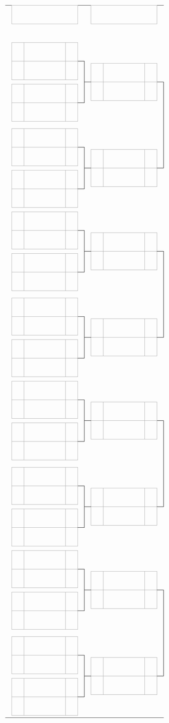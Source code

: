 {| border=0 cellpadding=0 cellspacing=0 style="font-size: 90%; margin:1em 2em 1em 1em;"
| &nbsp;
| align="center" colspan="3" style="border:1px solid #aaa;" bgcolor=#f2f2f2|{{{RD1|Runda pierwsza}}}
| colspan="2" |
| align="center" colspan="3" style="border:1px solid #aaa;" bgcolor=#f2f2f2|{{{RD2|Runda druga}}}
| colspan="2" |
| align="center" colspan="3" style="border:1px solid #aaa;" bgcolor=#f2f2f2|{{{RD3|Ćwierćfinały}}}
| colspan="2" |
| align="center" colspan="3" style="border:1px solid #aaa;" bgcolor=#f2f2f2|{{{RD4|Półfinały}}}
| colspan="2" |
| align="center" colspan="3" style="border:1px solid #aaa;" bgcolor=#f2f2f2|{{{RD5|Finał}}}

|-
| width=1|&nbsp;
| width=25|&nbsp;
| width=130|&nbsp;
| width=25|&nbsp;
| width=5|&nbsp;
| width=5|&nbsp;
| width=25|&nbsp;
| width=130|&nbsp;
| width=25|&nbsp;
| width=5|&nbsp;
| width=5|&nbsp;
| width=25|&nbsp;
| width=130|&nbsp;
| width=25|&nbsp;
| width=5|&nbsp;
| width=5|&nbsp;
| width=25|&nbsp;
| width=130|&nbsp;
| width=25|&nbsp;
| width=5|&nbsp;
| width=5|&nbsp;
| width=25|&nbsp;
| width=130|&nbsp;
| width=25|&nbsp;

|-
| height="7"|
| align=center bgcolor="#f2f2f2" style="border:1px solid #aaa;"| {{{RD1-seed01|1}}}
| style="border:1px solid #aaa;" bgcolor="#f9f9f9"| &nbsp;{{{RD1-team01|&nbsp;}}}
| align=center style="border:1px solid #aaa;" bgcolor=#f9f9f9| {{{RD1-score01|&nbsp;}}}
| align=center style="border-width:0 0 1px 0; border-style:solid;border-color:black;"|&nbsp;

|-
| height="7"|
| rowspan="2" align=center bgcolor="#f2f2f2" style="border:1px solid #aaa;"| {{{RD1-seed02|32}}}
| rowspan="2" style="border:1px solid #aaa;" bgcolor="#f9f9f9"| &nbsp;{{{RD1-team02|&nbsp;}}}
| rowspan="2" align=center style="border:1px solid #aaa;" bgcolor=#f9f9f9| {{{RD1-score02|&nbsp;}}}
| rowspan="6" align=center style="border-width:1px 1px 1px 0; border-style:solid;border-color:black;"|&nbsp;

|-
| height="7"|
| rowspan="2" align=center style="border-width:0 0 1px 0; border-style:solid;border-color:black;"|&nbsp;
| rowspan="2" align=center bgcolor="#f2f2f2" style="border:1px solid #aaa;"| {{{RD2-seed01|&nbsp;}}}
| rowspan="2" style="border:1px solid #aaa;" bgcolor="#f9f9f9"| &nbsp;{{{RD2-team01|&nbsp;}}}
| rowspan="2" align=center style="border:1px solid #aaa;" bgcolor=#f9f9f9| {{{RD2-score01|&nbsp;}}}
| rowspan="2" align=center style="border-width:0 0 1px 0; border-style:solid;border-color:black;"|&nbsp;

|-
| height="7"|
| rowspan="2" colspan="3"|

|-
| height="7"|
| rowspan="2" align=center style="border-width:1px 0 0 0; border-style:solid;border-color:black;"|&nbsp;
| rowspan="2" align=center bgcolor="#f2f2f2" style="border:1px solid #aaa;"| {{{RD2-seed02|&nbsp;}}}
| rowspan="2" style="border:1px solid #aaa;" bgcolor="#f9f9f9"| &nbsp;{{{RD2-team02|&nbsp;}}}
| rowspan="2" align=center style="border:1px solid #aaa;" bgcolor=#f9f9f9| {{{RD2-score02|&nbsp;}}}
| rowspan="12" align=center style="border-width:1px 1px 1px 0; border-style:solid;border-color:black;"|&nbsp;

|-
| height="7"|
| rowspan="2" align=center bgcolor="#f2f2f2" style="border:1px solid #aaa;"| {{{RD1-seed03|17}}}
| rowspan="2" style="border:1px solid #aaa;" bgcolor="#f9f9f9"| &nbsp;{{{RD1-team03|&nbsp;}}}
| rowspan="2" align=center style="border:1px solid #aaa;" bgcolor=#f9f9f9| {{{RD1-score03|&nbsp;}}}

|-
| height="7"|

|-
| height="7"|
| rowspan="2" align=center bgcolor="#f2f2f2" style="border:1px solid #aaa;"| {{{RD1-seed04|16}}}
| rowspan="2" style="border:1px solid #aaa;" bgcolor="#f9f9f9"| &nbsp;{{{RD1-team04|&nbsp;}}}
| rowspan="2" align=center style="border:1px solid #aaa;" bgcolor=#f9f9f9| {{{RD1-score04|&nbsp;}}}
| rowspan="2" align=center style="border-width:1px 0 0 0; border-style:solid;border-color:black;"|&nbsp;

|-
| height="7"|
| colspan="5"|
| rowspan="2" align=center style="border-width:0 0 1px 0; border-style:solid;border-color:black;"|&nbsp;
| rowspan="2" align=center bgcolor="#f2f2f2" style="border:1px solid #aaa;"| {{{RD3-seed01|&nbsp;}}}
| rowspan="2" style="border:1px solid #aaa;" bgcolor="#f9f9f9"| &nbsp;{{{RD3-team01|&nbsp;}}}
| rowspan="2" align=center style="border:1px solid #aaa;" bgcolor=#f9f9f9| {{{RD3-score01|&nbsp;}}}
| rowspan="2" align=center style="border-width:0 0 1px 0; border-style:solid;border-color:black;"|&nbsp;

|-
| height="7"|
| rowspan="2" colspan="8" align="center"|{{{group1|}}}

|-
| height="7"|
| rowspan="2" align=center style="border-width:1px 0 0 0; border-style:solid;border-color:black;"|&nbsp;
| rowspan="2" align=center bgcolor="#f2f2f2" style="border:1px solid #aaa;"| {{{RD3-seed02|&nbsp;}}}
| rowspan="2" style="border:1px solid #aaa;" bgcolor="#f9f9f9"| &nbsp;{{{RD3-team02|&nbsp;}}}
| rowspan="2" align=center style="border:1px solid #aaa;" bgcolor=#f9f9f9| {{{RD3-score02|&nbsp;}}}
| rowspan="24" align=center style="border-width:1px 1px 1px 0; border-style:solid;border-color:black;"|&nbsp;

|-
| height="7"|
| rowspan="2" align=center bgcolor="#f2f2f2" style="border:1px solid #aaa;"| {{{RD1-seed05|9}}}
| rowspan="2" style="border:1px solid #aaa;" bgcolor="#f9f9f9"| &nbsp;{{{RD1-team05|&nbsp;}}}
| rowspan="2" align=center style="border:1px solid #aaa;" bgcolor=#f9f9f9| {{{RD1-score05|&nbsp;}}}
| rowspan="2" align=center style="border-width:0 0 1px 0; border-style:solid;border-color:black;"|&nbsp;

|-
| height="7"|

|-
| height="7"|
| rowspan="2" align=center bgcolor="#f2f2f2" style="border:1px solid #aaa;"| {{{RD1-seed06|24}}}
| rowspan="2" style="border:1px solid #aaa;" bgcolor="#f9f9f9"| &nbsp;{{{RD1-team06|&nbsp;}}}
| rowspan="2" align=center style="border:1px solid #aaa;" bgcolor=#f9f9f9| {{{RD1-score06|&nbsp;}}}
| rowspan="6" align=center style="border-width:1px 1px 1px 0; border-style:solid;border-color:black;"|&nbsp;

|-
| height="7"|
| rowspan="2" align=center style="border-width:0 0 1px 0; border-style:solid;border-color:black;"|&nbsp;
| rowspan="2" align=center bgcolor="#f2f2f2" style="border:1px solid #aaa;"| {{{RD2-seed03|&nbsp;}}}
| rowspan="2" style="border:1px solid #aaa;" bgcolor="#f9f9f9"| &nbsp;{{{RD2-team03|&nbsp;}}}
| rowspan="2" align=center style="border:1px solid #aaa;" bgcolor=#f9f9f9| {{{RD2-score03|&nbsp;}}}

|-
| height="7"|
| rowspan="2" colspan="3"|

|-
| height="7"|
| rowspan="2" align=center style="border-width:1px 0 0 0; border-style:solid;border-color:black;"|&nbsp;
| rowspan="2" align=center bgcolor="#f2f2f2" style="border:1px solid #aaa;"| {{{RD2-seed04|&nbsp;}}}
| rowspan="2" style="border:1px solid #aaa;" bgcolor="#f9f9f9"| &nbsp;{{{RD2-team04|&nbsp;}}}
| rowspan="2" align=center style="border:1px solid #aaa;" bgcolor=#f9f9f9| {{{RD2-score04|&nbsp;}}}
| rowspan="12" align=center style="border-width:1px 0 1px 0; border-style:solid;border-color:black;"|&nbsp;

|-
| height="7"|
| rowspan="2" align=center bgcolor="#f2f2f2" style="border:1px solid #aaa;"| {{{RD1-seed07|25}}}
| rowspan="2" style="border:1px solid #aaa;" bgcolor="#f9f9f9"| &nbsp;{{{RD1-team07|&nbsp;}}}
| rowspan="2" align=center style="border:1px solid #aaa;" bgcolor=#f9f9f9| {{{RD1-score07|&nbsp;}}}

|-
| height="7"|

|-
| height="7"|
| rowspan="2" align=center bgcolor="#f2f2f2" style="border:1px solid #aaa;"| {{{RD1-seed08|8}}}
| rowspan="2" style="border:1px solid #aaa;" bgcolor="#f9f9f9"| &nbsp;{{{RD1-team08|&nbsp;}}}
| rowspan="2" align=center style="border:1px solid #aaa;" bgcolor=#f9f9f9| {{{RD1-score08|&nbsp;}}}
| rowspan="2" align=center style="border-width:1px 0 0 0; border-style:solid;border-color:black;"|&nbsp;

|-
| height="7"|
| colspan="10"|
| rowspan="2" align=center style="border-width:0 0 1px 0; border-style:solid;border-color:black;"|&nbsp;
| rowspan="2" align=center bgcolor="#f2f2f2" style="border:1px solid #aaa;"| {{{RD4-seed01|&nbsp;}}}
| rowspan="2" style="border:1px solid #aaa;" bgcolor="#f9f9f9"| &nbsp;{{{RD4-team01|&nbsp;}}}
| rowspan="2" align=center style="border:1px solid #aaa;" bgcolor=#f9f9f9| {{{RD4-score01|&nbsp;}}}
| rowspan="2" align=center style="border-width: 0 0 1px 0; border-style:solid; border-color:black;"|&nbsp;

|-
| rowspan="2"|
| height="7"|
| rowspan="2" colspan="13"|

|-
| height="7"|
| rowspan="2" align=center style="border-width:1px 0 0 0; border-style:solid;border-color:black;"|&nbsp;
| rowspan="2" align=center bgcolor="#f2f2f2" style="border:1px solid #aaa;"| {{{RD4-seed02|&nbsp;}}}
| rowspan="2" style="border:1px solid #aaa;" bgcolor="#f9f9f9"| &nbsp;{{{RD4-team02|&nbsp;}}}
| rowspan="2" align=center style="border:1px solid #aaa;" bgcolor=#f9f9f9| {{{RD4-score02|&nbsp;}}}
| rowspan="48" align=center style="border-width: 1px 1px 1px 0; border-style:solid; border-color:black;"|&nbsp;

|-
| height="7"|
| rowspan="2" align=center bgcolor="#f2f2f2" style="border:1px solid #aaa;"| {{{RD1-seed09|5}}}
| rowspan="2" style="border:1px solid #aaa;" bgcolor="#f9f9f9"| &nbsp;{{{RD1-team09|&nbsp;}}}
| rowspan="2" align=center style="border:1px solid #aaa;" bgcolor=#f9f9f9| {{{RD1-score09|&nbsp;}}}
| rowspan="2" align=center style="border-width:0 0 1px 0; border-style:solid;border-color:black;"|&nbsp;

|-
| height="7"|

|-
| height="7"|
| rowspan="2" align=center bgcolor="#f2f2f2" style="border:1px solid #aaa;"| {{{RD1-seed10|28}}}
| rowspan="2" style="border:1px solid #aaa;" bgcolor="#f9f9f9"| &nbsp;{{{RD1-team10|&nbsp;}}}
| rowspan="2" align=center style="border:1px solid #aaa;" bgcolor=#f9f9f9| {{{RD1-score10|&nbsp;}}}
| rowspan="6" align=center style="border-width:1px 1px 1px 0; border-style:solid;border-color:black;"|&nbsp;

|-
| height="7"|
| rowspan="2" align=center style="border-width:0 0 1px 0; border-style:solid;border-color:black;"|&nbsp;
| rowspan="2" align=center bgcolor="#f2f2f2" style="border:1px solid #aaa;"| {{{RD2-seed05|&nbsp;}}}
| rowspan="2" style="border:1px solid #aaa;" bgcolor="#f9f9f9"| &nbsp;{{{RD2-team05|&nbsp;}}}
| rowspan="2" align=center style="border:1px solid #aaa;" bgcolor=#f9f9f9| {{{RD2-score05|&nbsp;}}}

|-
| height="7"|
| rowspan="2" colspan="3"|

|-
| height="7"|
| rowspan="2" align=center style="border-width:1px 0 0 0; border-style:solid;border-color:black;"|&nbsp;
| rowspan="2" align=center bgcolor="#f2f2f2" style="border:1px solid #aaa;"| {{{RD2-seed06|&nbsp;}}}
| rowspan="2" style="border:1px solid #aaa;" bgcolor="#f9f9f9"| &nbsp;{{{RD2-team06|&nbsp;}}}
| rowspan="2" align=center style="border:1px solid #aaa;" bgcolor=#f9f9f9| {{{RD2-score06|&nbsp;}}}
| rowspan="12" align=center style="border-width:1px 1px 1px 0; border-style:solid;border-color:black;"|&nbsp;

|-
| height="7"|
| rowspan="2" align=center bgcolor="#f2f2f2" style="border:1px solid #aaa;"| {{{RD1-seed11|21}}}
| rowspan="2" style="border:1px solid #aaa;" bgcolor="#f9f9f9"| &nbsp;{{{RD1-team11|&nbsp;}}}
| rowspan="2" align=center style="border:1px solid #aaa;" bgcolor=#f9f9f9| {{{RD1-score11|&nbsp;}}}

|-
| height="7"|

|-
| height="7"|
| rowspan="2" align=center bgcolor="#f2f2f2" style="border:1px solid #aaa;"| {{{RD1-seed12|12}}}
| rowspan="2" style="border:1px solid #aaa;" bgcolor="#f9f9f9"| &nbsp;{{{RD1-team12|&nbsp;}}}
| rowspan="2" align=center style="border:1px solid #aaa;" bgcolor=#f9f9f9| {{{RD1-score12|&nbsp;}}}
| rowspan="2" align=center style="border-width:1px 0 0 0; border-style:solid;border-color:black;"|&nbsp;

|-
| height="7"|
| colspan="5"|
| rowspan="2" align=center style="border-width:0 0 1px 0; border-style:solid;border-color:black;"|&nbsp;
| rowspan="2" align=center bgcolor="#f2f2f2" style="border:1px solid #aaa;"| {{{RD3-seed03|&nbsp;}}}
| rowspan="2" style="border:1px solid #aaa;" bgcolor="#f9f9f9"| &nbsp;{{{RD3-team03|&nbsp;}}}
| rowspan="2" align=center style="border:1px solid #aaa;" bgcolor=#f9f9f9| {{{RD3-score03|&nbsp;}}}

|-
| height="7"|
| rowspan="2" colspan="8" align="center"|{{{group2|}}}

|-
| height="7"|
| rowspan="2" align=center style="border-width:1px 0 0 0; border-style:solid;border-color:black;"|&nbsp;
| rowspan="2" align=center bgcolor="#f2f2f2" style="border:1px solid #aaa;"| {{{RD3-seed04|&nbsp;}}}
| rowspan="2" style="border:1px solid #aaa;" bgcolor="#f9f9f9"| &nbsp;{{{RD3-team04|&nbsp;}}}
| rowspan="2" align=center style="border:1px solid #aaa;" bgcolor=#f9f9f9| {{{RD3-score04|&nbsp;}}}
| rowspan="2" align=center style="border-width:1px 0 0 0; border-style:solid;border-color:black;"|&nbsp;

|-
| height="7"|
| rowspan="2" align=center bgcolor="#f2f2f2" style="border:1px solid #aaa;"| {{{RD1-seed13|13}}}
| rowspan="2" style="border:1px solid #aaa;" bgcolor="#f9f9f9"| &nbsp;{{{RD1-team13|&nbsp;}}}
| rowspan="2" align=center style="border:1px solid #aaa;" bgcolor=#f9f9f9| {{{RD1-score13|&nbsp;}}}
| rowspan="2" align=center style="border-width:0 0 1px 0; border-style:solid;border-color:black;"|&nbsp;

|-
| height="7"|

|-
| height="7"|
| rowspan="2" align=center bgcolor="#f2f2f2" style="border:1px solid #aaa;"| {{{RD1-seed14|20}}}
| rowspan="2" style="border:1px solid #aaa;" bgcolor="#f9f9f9"| &nbsp;{{{RD1-team14|&nbsp;}}}
| rowspan="2" align=center style="border:1px solid #aaa;" bgcolor=#f9f9f9| {{{RD1-score14|&nbsp;}}}
| rowspan="6" align=center style="border-width:1px 1px 1px 0; border-style:solid;border-color:black;"|&nbsp;

|-
| height="7"|
| rowspan="2" align=center style="border-width:0 0 1px 0; border-style:solid;border-color:black;"|&nbsp;
| rowspan="2" align=center bgcolor="#f2f2f2" style="border:1px solid #aaa;"| {{{RD2-seed07|&nbsp;}}}
| rowspan="2" style="border:1px solid #aaa;" bgcolor="#f9f9f9"| &nbsp;{{{RD2-team07|&nbsp;}}}
| rowspan="2" align=center style="border:1px solid #aaa;" bgcolor=#f9f9f9| {{{RD2-score07|&nbsp;}}}

|-
| height="7"|
| rowspan="2" colspan="3"|

|-
| height="7"|
| rowspan="2" align=center style="border-width:1px 0 0 0; border-style:solid;border-color:black;"|&nbsp;
| rowspan="2" align=center bgcolor="#f2f2f2" style="border:1px solid #aaa;"| {{{RD2-seed08|&nbsp;}}}
| rowspan="2" style="border:1px solid #aaa;" bgcolor="#f9f9f9"| &nbsp;{{{RD2-team08|&nbsp;}}}
| rowspan="2" align=center style="border:1px solid #aaa;" bgcolor=#f9f9f9| {{{RD2-score08|&nbsp;}}}
| rowspan="2" align=center style="border-width:1px 0 0 0; border-style:solid;border-color:black;"|&nbsp;

|-
| height="7"|
| rowspan="2" align=center bgcolor="#f2f2f2" style="border:1px solid #aaa;"| {{{RD1-seed15|29}}}
| rowspan="2" style="border:1px solid #aaa;" bgcolor="#f9f9f9"| &nbsp;{{{RD1-team15|&nbsp;}}}
| rowspan="2" align=center style="border:1px solid #aaa;" bgcolor=#f9f9f9| {{{RD1-score15|&nbsp;}}}

|-
| height="7"|

|-
| height="7"|
| rowspan="2" align=center bgcolor="#f2f2f2" style="border:1px solid #aaa;"| {{{RD1-seed16|4}}}
| rowspan="2" style="border:1px solid #aaa;" bgcolor="#f9f9f9"| &nbsp;{{{RD1-team16|&nbsp;}}}
| rowspan="2" align=center style="border:1px solid #aaa;" bgcolor=#f9f9f9| {{{RD1-score16|&nbsp;}}}
| rowspan="2" align=center style="border-width:1px 0 0 0; border-style:solid;border-color:black;"|&nbsp;

|-
| height="7"|
| colspan="15"|
| rowspan="2" align=center style="border-width:0 0 1px 0; border-style:solid;border-color:black;"|
| rowspan="2" align=center bgcolor="#f2f2f2" style="border:1px solid #aaa;"| {{{RD5-seed01|&nbsp;}}}
| rowspan="2" style="border:1px solid #aaa;" bgcolor="#f9f9f9"| &nbsp;{{{RD5-team01|&nbsp;}}}
| rowspan="2" align=center style="border:1px solid #aaa;" bgcolor=#f9f9f9| {{{RD5-score01|&nbsp;}}}

|-
| height="7"|

|-
| height="7"|
| colspan="19"|
| rowspan="2" align=center style="border-width:1px 0 0 0; border-style:solid;border-color:black;"|
| rowspan="2" align=center bgcolor="#f2f2f2" style="border:1px solid #aaa;"| {{{RD5-seed02|&nbsp;}}}
| rowspan="2" style="border:1px solid #aaa;" bgcolor="#f9f9f9"| &nbsp;{{{RD5-team02|&nbsp;}}}
| rowspan="2" align=center style="border:1px solid #aaa;" bgcolor=#f9f9f9| {{{RD5-score02|&nbsp;}}}

|-
| height="7"|
| rowspan="2" align=center bgcolor="#f2f2f2" style="border:1px solid #aaa;"| {{{RD1-seed17|3}}}
| rowspan="2" style="border:1px solid #aaa;" bgcolor="#f9f9f9"| &nbsp;{{{RD1-team17|&nbsp;}}}
| rowspan="2" align=center style="border:1px solid #aaa;" bgcolor=#f9f9f9| {{{RD1-score17|&nbsp;}}}
| rowspan="2" align=center style="border-width:0 0 1px 0; border-style:solid;border-color:black;"|&nbsp;

|-
| height="7"|

|-
| height="7"|
| rowspan="2" align=center bgcolor="#f2f2f2" style="border:1px solid #aaa;"| {{{RD1-seed18|30}}}
| rowspan="2" style="border:1px solid #aaa;" bgcolor="#f9f9f9"| &nbsp;{{{RD1-team18|&nbsp;}}}
| rowspan="2" align=center style="border:1px solid #aaa;" bgcolor=#f9f9f9| {{{RD1-score18|&nbsp;}}}
| rowspan="6" align=center style="border-width:1px 1px 1px 0; border-style:solid;border-color:black;"|&nbsp;

|-
| height="7"|
| rowspan="2" align=center style="border-width:0 0 1px 0; border-style:solid;border-color:black;"|&nbsp;
| rowspan="2" align=center bgcolor="#f2f2f2" style="border:1px solid #aaa;"| {{{RD2-seed09|&nbsp;}}}
| rowspan="2" style="border:1px solid #aaa;" bgcolor="#f9f9f9"| &nbsp;{{{RD2-team09|&nbsp;}}}
| rowspan="2" align=center style="border:1px solid #aaa;" bgcolor=#f9f9f9| {{{RD2-score09|&nbsp;}}}
| rowspan="2" align=center style="border-width:0 0 1px 0; border-style:solid;border-color:black;"|&nbsp;

|-
| height="7"|
| rowspan="2" colspan="3"|

|-
| height="7"|
| rowspan="2" align=center style="border-width:1px 0 0 0; border-style:solid;border-color:black;"|&nbsp;
| rowspan="2" align=center bgcolor="#f2f2f2" style="border:1px solid #aaa;"| {{{RD2-seed10|&nbsp;}}}
| rowspan="2" style="border:1px solid #aaa;" bgcolor="#f9f9f9"| &nbsp;{{{RD2-team10|&nbsp;}}}
| rowspan="2" align=center style="border:1px solid #aaa;" bgcolor=#f9f9f9| {{{RD2-score10|&nbsp;}}}
| rowspan="12" align=center style="border-width:1px 1px 1px 0; border-style:solid;border-color:black;"|&nbsp;

|-
| height="7"|
| rowspan="2" align=center bgcolor="#f2f2f2" style="border:1px solid #aaa;"| {{{RD1-seed19|19}}}
| rowspan="2" style="border:1px solid #aaa;" bgcolor="#f9f9f9"| &nbsp;{{{RD1-team19|&nbsp;}}}
| rowspan="2" align=center style="border:1px solid #aaa;" bgcolor=#f9f9f9| {{{RD1-score19|&nbsp;}}}

|-
| height="7"|

|-
| height="7"|
| rowspan="2" align=center bgcolor="#f2f2f2" style="border:1px solid #aaa;"| {{{RD1-seed20|14}}}
| rowspan="2" style="border:1px solid #aaa;" bgcolor="#f9f9f9"| &nbsp;{{{RD1-team20|&nbsp;}}}
| rowspan="2" align=center style="border:1px solid #aaa;" bgcolor=#f9f9f9| {{{RD1-score20|&nbsp;}}}
| rowspan="2" align=center style="border-width:1px 0 0 0; border-style:solid;border-color:black;"|&nbsp;

|-
| height="7"|
| colspan="5"|
| rowspan="2" align=center style="border-width:0 0 1px 0; border-style:solid;border-color:black;"|&nbsp;
| rowspan="2" align=center bgcolor="#f2f2f2" style="border:1px solid #aaa;"| {{{RD3-seed05|&nbsp;}}}
| rowspan="2" style="border:1px solid #aaa;" bgcolor="#f9f9f9"| &nbsp;{{{RD3-team05|&nbsp;}}}
| rowspan="2" align=center style="border:1px solid #aaa;" bgcolor=#f9f9f9| {{{RD3-score05|&nbsp;}}}
| rowspan="2" align=center style="border-width:0 0 1px 0; border-style:solid;border-color:black;"|&nbsp;

|-
| height="7"|
| rowspan="2" colspan="8" align="center"|{{{group3|}}}

|-
| height="7"|
| rowspan="2" align=center style="border-width:1px 0 0 0; border-style:solid;border-color:black;"|&nbsp;
| rowspan="2" align=center bgcolor="#f2f2f2" style="border:1px solid #aaa;"| {{{RD3-seed06|&nbsp;}}}
| rowspan="2" style="border:1px solid #aaa;" bgcolor="#f9f9f9"| &nbsp;{{{RD3-team06|&nbsp;}}}
| rowspan="2" align=center style="border:1px solid #aaa;" bgcolor=#f9f9f9| {{{RD3-score06|&nbsp;}}}
| rowspan="24" align=center style="border-width:1px 1px 1px 0; border-style:solid;border-color:black;"|&nbsp;

|-
| height="7"|
| rowspan="2" align=center bgcolor="#f2f2f2" style="border:1px solid #aaa;"| {{{RD1-seed21|11}}}
| rowspan="2" style="border:1px solid #aaa;" bgcolor="#f9f9f9"| &nbsp;{{{RD1-team21|&nbsp;}}}
| rowspan="2" align=center style="border:1px solid #aaa;" bgcolor=#f9f9f9| {{{RD1-score21|&nbsp;}}}
| rowspan="2" align=center style="border-width:0 0 1px 0; border-style:solid;border-color:black;"|&nbsp;

|-
| height="7"|

|-
| height="7"|
| rowspan="2" align=center bgcolor="#f2f2f2" style="border:1px solid #aaa;"| {{{RD1-seed22|22}}}
| rowspan="2" style="border:1px solid #aaa;" bgcolor="#f9f9f9"| &nbsp;{{{RD1-team22|&nbsp;}}}
| rowspan="2" align=center style="border:1px solid #aaa;" bgcolor=#f9f9f9| {{{RD1-score22|&nbsp;}}}
| rowspan="6" align=center style="border-width:1px 1px 1px 0; border-style:solid;border-color:black;"|&nbsp;

|-
| height="7"|
| rowspan="2" align=center style="border-width:0 0 1px 0; border-style:solid;border-color:black;"|&nbsp;
| rowspan="2" align=center bgcolor="#f2f2f2" style="border:1px solid #aaa;"| {{{RD2-seed11|&nbsp;}}}
| rowspan="2" style="border:1px solid #aaa;" bgcolor="#f9f9f9"| &nbsp;{{{RD2-team11|&nbsp;}}}
| rowspan="2" align=center style="border:1px solid #aaa;" bgcolor=#f9f9f9| {{{RD2-score11|&nbsp;}}}

|-
| height="7"|
| rowspan="2" colspan="3"|

|-
| height="7"|
| rowspan="2" align=center style="border-width:1px 0 0 0; border-style:solid;border-color:black;"|&nbsp;
| rowspan="2" align=center bgcolor="#f2f2f2" style="border:1px solid #aaa;"| {{{RD2-seed12|&nbsp;}}}
| rowspan="2" style="border:1px solid #aaa;" bgcolor="#f9f9f9"| &nbsp;{{{RD2-team12|&nbsp;}}}
| rowspan="2" align=center style="border:1px solid #aaa;" bgcolor=#f9f9f9| {{{RD2-score12|&nbsp;}}}
| rowspan="12" align=center style="border-width:1px 0 1px 0; border-style:solid;border-color:black;"|&nbsp;

|-
| height="7"|
| rowspan="2" align=center bgcolor="#f2f2f2" style="border:1px solid #aaa;"| {{{RD1-seed23|27}}}
| rowspan="2" style="border:1px solid #aaa;" bgcolor="#f9f9f9"| &nbsp;{{{RD1-team23|&nbsp;}}}
| rowspan="2" align=center style="border:1px solid #aaa;" bgcolor=#f9f9f9| {{{RD1-score23|&nbsp;}}}

|-
| height="7"|

|-
| height="7"|
| rowspan="2" align=center bgcolor="#f2f2f2" style="border:1px solid #aaa;"| {{{RD1-seed24|6}}}
| rowspan="2" style="border:1px solid #aaa;" bgcolor="#f9f9f9"| &nbsp;{{{RD1-team24|&nbsp;}}}
| rowspan="2" align=center style="border:1px solid #aaa;" bgcolor=#f9f9f9| {{{RD1-score24|&nbsp;}}}
| rowspan="2" align=center style="border-width:1px 0 0 0; border-style:solid;border-color:black;"|&nbsp;

|-
| height="7"|
| colspan="10"|
| rowspan="2" align=center style="border-width:0 0 1px 0; border-style:solid;border-color:black;"|&nbsp;
| rowspan="2" align=center bgcolor="#f2f2f2" style="border:1px solid #aaa;"| {{{RD4-seed03|&nbsp;}}}
| rowspan="2" style="border:1px solid #aaa;" bgcolor="#f9f9f9"| &nbsp;{{{RD4-team03|&nbsp;}}}
| rowspan="2" align=center style="border:1px solid #aaa;" bgcolor=#f9f9f9| {{{RD4-score03|&nbsp;}}}

|-
| rowspan="2"|
| height="7"|
| rowspan="2" colspan="13"|

|-
| height="7"|
| rowspan="2" align=center style="border-width:1px 0 0 0; border-style:solid;border-color:black;"|&nbsp;
| rowspan="2" align=center bgcolor="#f2f2f2" style="border:1px solid #aaa;"| {{{RD4-seed04|&nbsp;}}}
| rowspan="2" style="border:1px solid #aaa;" bgcolor="#f9f9f9"| &nbsp;{{{RD4-team04|&nbsp;}}}
| rowspan="2" align=center style="border:1px solid #aaa;" bgcolor=#f9f9f9| {{{RD4-score04|&nbsp;}}}
| rowspan="2" align=center style="border-width:1px 0 0 0; border-style:solid; border-color:black;"|&nbsp;

|-
| height="7"|
| rowspan="2" align=center bgcolor="#f2f2f2" style="border:1px solid #aaa;"| {{{RD1-seed25|7}}}
| rowspan="2" style="border:1px solid #aaa;" bgcolor="#f9f9f9"| &nbsp;{{{RD1-team25|&nbsp;}}}
| rowspan="2" align=center style="border:1px solid #aaa;" bgcolor=#f9f9f9| {{{RD1-score25|&nbsp;}}}
| rowspan="2" align=center style="border-width:0 0 1px 0; border-style:solid;border-color:black;"|&nbsp;

|-
| height="7"|

|-
| height="7"|
| rowspan="2" align=center bgcolor="#f2f2f2" style="border:1px solid #aaa;"| {{{RD1-seed26|26}}}
| rowspan="2" style="border:1px solid #aaa;" bgcolor="#f9f9f9"| &nbsp;{{{RD1-team26|&nbsp;}}}
| rowspan="2" align=center style="border:1px solid #aaa;" bgcolor=#f9f9f9| {{{RD1-score26|&nbsp;}}}
| rowspan="6" align=center style="border-width:1px 1px 1px 0; border-style:solid;border-color:black;"|&nbsp;

|-
| height="7"|
| rowspan="2" align=center style="border-width:0 0 1px 0; border-style:solid;border-color:black;"|&nbsp;
| rowspan="2" align=center bgcolor="#f2f2f2" style="border:1px solid #aaa;"| {{{RD2-seed13|&nbsp;}}}
| rowspan="2" style="border:1px solid #aaa;" bgcolor="#f9f9f9"| &nbsp;{{{RD2-team13|&nbsp;}}}
| rowspan="2" align=center style="border:1px solid #aaa;" bgcolor=#f9f9f9| {{{RD2-score13|&nbsp;}}}

|-
| height="7"|
| rowspan="2" colspan="3"|

|-
| height="7"|
| rowspan="2" align=center style="border-width:1px 0 0 0; border-style:solid;border-color:black;"|&nbsp;
| rowspan="2" align=center bgcolor="#f2f2f2" style="border:1px solid #aaa;"| {{{RD2-seed14|&nbsp;}}}
| rowspan="2" style="border:1px solid #aaa;" bgcolor="#f9f9f9"| &nbsp;{{{RD2-team14|&nbsp;}}}
| rowspan="2" align=center style="border:1px solid #aaa;" bgcolor=#f9f9f9| {{{RD2-score14|&nbsp;}}}
| rowspan="12" align=center style="border-width:1px 1px 1px 0; border-style:solid;border-color:black;"|&nbsp;

|-
| height="7"|
| rowspan="2" align=center bgcolor="#f2f2f2" style="border:1px solid #aaa;"| {{{RD1-seed27|23}}}
| rowspan="2" style="border:1px solid #aaa;" bgcolor="#f9f9f9"| &nbsp;{{{RD1-team27|&nbsp;}}}
| rowspan="2" align=center style="border:1px solid #aaa;" bgcolor=#f9f9f9| {{{RD1-score27|&nbsp;}}}

|-
| height="7"|

|-
| height="7"|
| rowspan="2" align=center bgcolor="#f2f2f2" style="border:1px solid #aaa;"| {{{RD1-seed28|10}}}
| rowspan="2" style="border:1px solid #aaa;" bgcolor="#f9f9f9"| &nbsp;{{{RD1-team28|&nbsp;}}}
| rowspan="2" align=center style="border:1px solid #aaa;" bgcolor=#f9f9f9| {{{RD1-score28|&nbsp;}}}
| rowspan="2" align=center style="border-width:1px 0 0 0; border-style:solid;border-color:black;"|&nbsp;

|-
| height="7"|
| colspan="5"|
| rowspan="2" align=center style="border-width:0 0 1px 0; border-style:solid;border-color:black;"|&nbsp;
| rowspan="2" align=center bgcolor="#f2f2f2" style="border:1px solid #aaa;"| {{{RD3-seed07|&nbsp;}}}
| rowspan="2" style="border:1px solid #aaa;" bgcolor="#f9f9f9"| &nbsp;{{{RD3-team07|&nbsp;}}}
| rowspan="2" align=center style="border:1px solid #aaa;" bgcolor=#f9f9f9| {{{RD3-score07|&nbsp;}}}

|-
| height="7"|
| rowspan="2" colspan="8" align="center"|{{{group4|}}}

|-
| height="7"|
| rowspan="2" align=center style="border-width:1px 0 0 0; border-style:solid;border-color:black;"|&nbsp;
| rowspan="2" align=center bgcolor="#f2f2f2" style="border:1px solid #aaa;"| {{{RD3-seed08|&nbsp;}}}
| rowspan="2" style="border:1px solid #aaa;" bgcolor="#f9f9f9"| &nbsp;{{{RD3-team08|&nbsp;}}}
| rowspan="2" align=center style="border:1px solid #aaa;" bgcolor=#f9f9f9| {{{RD3-score08|&nbsp;}}}
| rowspan="2" align=center style="border-width:1px 0 0 0; border-style:solid;border-color:black;"|&nbsp;

|-
| height="7"|
| rowspan="2" align=center bgcolor="#f2f2f2" style="border:1px solid #aaa;"| {{{RD1-seed29|15}}}
| rowspan="2" style="border:1px solid #aaa;" bgcolor="#f9f9f9"| &nbsp;{{{RD1-team29|&nbsp;}}}
| rowspan="2" align=center style="border:1px solid #aaa;" bgcolor=#f9f9f9| {{{RD1-score29|&nbsp;}}}
| rowspan="2" align=center style="border-width:0 0 1px 0; border-style:solid;border-color:black;"|&nbsp;

|-
| height="7"|

|-
| height="7"|
| rowspan="2" align=center bgcolor="#f2f2f2" style="border:1px solid #aaa;"| {{{RD1-seed30|18}}}
| rowspan="2" style="border:1px solid #aaa;" bgcolor="#f9f9f9"| &nbsp;{{{RD1-team30|&nbsp;}}}
| rowspan="2" align=center style="border:1px solid #aaa;" bgcolor=#f9f9f9| {{{RD1-score30|&nbsp;}}}
| rowspan="6" align=center style="border-width:1px 1px 1px 0; border-style:solid;border-color:black;"|&nbsp;

|-
| height="7"|
| rowspan="2" align=center style="border-width:0 0 1px 0; border-style:solid;border-color:black;"|&nbsp;
| rowspan="2" align=center bgcolor="#f2f2f2" style="border:1px solid #aaa;"| {{{RD2-seed15|&nbsp;}}}
| rowspan="2" style="border:1px solid #aaa;" bgcolor="#f9f9f9"| &nbsp;{{{RD2-team15|&nbsp;}}}
| rowspan="2" align=center style="border:1px solid #aaa;" bgcolor=#f9f9f9| {{{RD2-score15|&nbsp;}}}

|-
| height="7"|
| rowspan="2" colspan="3"|

|-
| height="7"|
| rowspan="2" align=center style="border-width:1px 0 0 0; border-style:solid;border-color:black;"|&nbsp;
| rowspan="2" align=center bgcolor="#f2f2f2" style="border:1px solid #aaa;"| {{{RD2-seed16|&nbsp;}}}
| rowspan="2" style="border:1px solid #aaa;" bgcolor="#f9f9f9"| &nbsp;{{{RD2-team16|&nbsp;}}}
| rowspan="2" align=center style="border:1px solid #aaa;" bgcolor=#f9f9f9| {{{RD2-score16|&nbsp;}}}
| rowspan="2" align=center style="border-width:1px 0 0 0; border-style:solid;border-color:black;"|&nbsp;

|-
| height="7"|
| rowspan="2" align=center bgcolor="#f2f2f2" style="border:1px solid #aaa;"| {{{RD1-seed31|31}}}
| rowspan="2" style="border:1px solid #aaa;" bgcolor="#f9f9f9"| &nbsp;{{{RD1-team31|&nbsp;}}}
| rowspan="2" align=center style="border:1px solid #aaa;" bgcolor=#f9f9f9| {{{RD1-score31|&nbsp;}}}

|-
| height="7"|

|-
| height="7"|
| align=center bgcolor="#f2f2f2" style="border:1px solid #aaa;"| {{{RD1-seed32|2}}}
| style="border:1px solid #aaa;" bgcolor="#f9f9f9"| &nbsp;{{{RD1-team32|&nbsp;}}}
| align=center style="border:1px solid #aaa;" bgcolor=#f9f9f9| {{{RD1-score32|&nbsp;}}}
| align=center style="border-width:1px 0 0 0; border-style:solid;border-color:black;"|&nbsp;

|-
|}<noinclude>
{{Dokumentacja}}
</noinclude>
